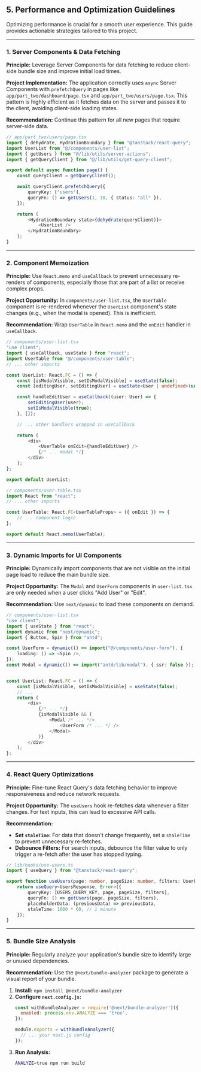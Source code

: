 ## 5. Performance and Optimization Guidelines

Optimizing performance is crucial for a smooth user experience. This guide provides actionable strategies tailored to this project.

---

### 1. Server Components & Data Fetching

**Principle:** Leverage Server Components for data fetching to reduce client-side bundle size and improve initial load times.

**Project Implementation:**
The application correctly uses `async` Server Components with `prefetchQuery` in pages like `app/part_two/dashboard/page.tsx` and `app/part_two/users/page.tsx`. This pattern is highly efficient as it fetches data on the server and passes it to the client, avoiding client-side loading states.

**Recommendation:**
Continue this pattern for all new pages that require server-side data.

```typescript
// app/part_two/users/page.tsx
import { dehydrate, HydrationBoundary } from "@tanstack/react-query";
import UserList from "@/components/user-list";
import { getUsers } from "@/lib/utils/server-actions";
import { getQueryClient } from "@/lib/utils/get-query-client";

export default async function page() {
	const queryClient = getQueryClient();

	await queryClient.prefetchQuery({
		queryKey: ["users"],
		queryFn: () => getUsers(1, 10, { status: "all" }),
	});

	return (
		<HydrationBoundary state={dehydrate(queryClient)}>
			<UserList />
		</HydrationBoundary>
	);
}
```

---

### 2. Component Memoization

**Principle:** Use `React.memo` and `useCallback` to prevent unnecessary re-renders of components, especially those that are part of a list or receive complex props.

**Project Opportunity:**
In `components/user-list.tsx`, the `UserTable` component is re-rendered whenever the `UserList` component's state changes (e.g., when the modal is opened). This is inefficient.

**Recommendation:**
Wrap `UserTable` in `React.memo` and the `onEdit` handler in `useCallback`.

```typescript
// components/user-list.tsx
"use client";
import { useCallback, useState } from "react";
import UserTable from "@/components/user-table";
// ... other imports

const UserList: React.FC = () => {
    const [isModalVisible, setIsModalVisible] = useState(false);
    const [editingUser, setEditingUser] = useState<User | undefined>(undefined);

    const handleEditUser = useCallback((user: User) => {
        setEditingUser(user);
        setIsModalVisible(true);
    }, []);

    // ... other handlers wrapped in useCallback

    return (
        <div>
            <UserTable onEdit={handleEditUser} />
            {/* ... modal */}
        </div>
    );
};

export default UserList;

// components/user-table.tsx
import React from "react";
// ... other imports

const UserTable: React.FC<UserTableProps> = ({ onEdit }) => {
    // ... component logic
};

export default React.memo(UserTable);
```

---

### 3. Dynamic Imports for UI Components

**Principle:** Dynamically import components that are not visible on the initial page load to reduce the main bundle size.

**Project Opportunity:**
The `Modal` and `UserForm` components in `user-list.tsx` are only needed when a user clicks "Add User" or "Edit".

**Recommendation:**
Use `next/dynamic` to load these components on demand.

```typescript
// components/user-list.tsx
"use client";
import { useState } from "react";
import dynamic from "next/dynamic";
import { Button, Spin } from "antd";

const UserForm = dynamic(() => import("@/components/user-form"), {
    loading: () => <Spin />,
});
const Modal = dynamic(() => import("antd/lib/modal"), { ssr: false });


const UserList: React.FC = () => {
    const [isModalVisible, setIsModalVisible] = useState(false);
    // ...
    return (
        <div>
            {/* ... */}
            {isModalVisible && (
                <Modal /* ... */>
                    <UserForm /* ... */ />
                </Modal>
            )}
        </div>
    );
};
```

---

### 4. React Query Optimizations

**Principle:** Fine-tune React Query's data fetching behavior to improve responsiveness and reduce network requests.

**Project Opportunity:**
The `useUsers` hook re-fetches data whenever a filter changes. For text inputs, this can lead to excessive API calls.

**Recommendation:**
-   **Set `staleTime`:** For data that doesn't change frequently, set a `staleTime` to prevent unnecessary re-fetches.
-   **Debounce Filters:** For search inputs, debounce the filter value to only trigger a re-fetch after the user has stopped typing.

```typescript
// lib/hooks/use-users.ts
import { useQuery } from "@tanstack/react-query";

export function useUsers(page: number, pageSize: number, filters: UserFilters) {
	return useQuery<UsersResponse, Error>({
		queryKey: [USERS_QUERY_KEY, page, pageSize, filters],
		queryFn: () => getUsers(page, pageSize, filters),
		placeholderData: (previousData) => previousData,
		staleTime: 1000 * 60, // 1 minute
	});
}
```

---

### 5. Bundle Size Analysis

**Principle:** Regularly analyze your application's bundle size to identify large or unused dependencies.

**Recommendation:**
Use the `@next/bundle-analyzer` package to generate a visual report of your bundle.

1.  **Install:** `npm install @next/bundle-analyzer`
2.  **Configure `next.config.js`:**
    ```javascript
    const withBundleAnalyzer = require('@next/bundle-analyzer')({
      enabled: process.env.ANALYZE === 'true',
    });

    module.exports = withBundleAnalyzer({
      // ... your next.js config
    });
    ```
3.  **Run Analysis:**
    ```bash
    ANALYZE=true npm run build